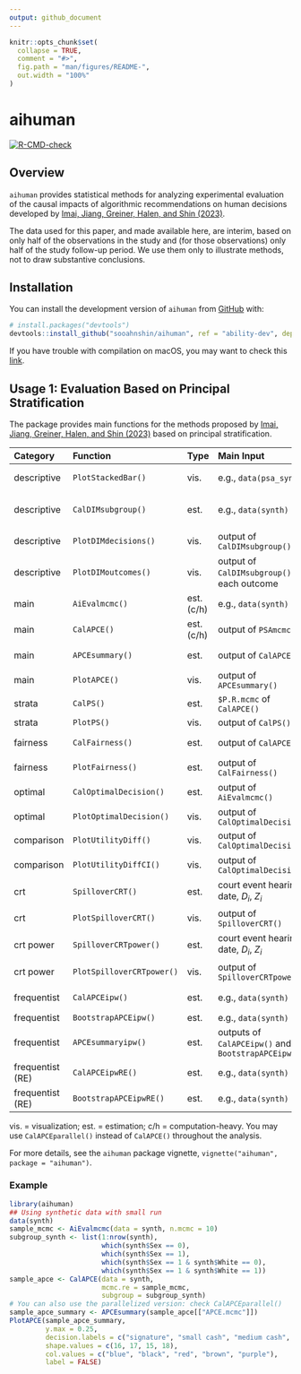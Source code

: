 ```yaml
---
output: github_document
---
```


<!-- README.md is generated from README.Rmd. Please edit that file -->

```r
knitr::opts_chunk$set(
  collapse = TRUE,
  comment = "#>",
  fig.path = "man/figures/README-",
  out.width = "100%"
)
```

# aihuman

<!-- badges: start -->
  [![R-CMD-check](https://github.com/sooahnshin/aihuman/actions/workflows/R-CMD-check.yaml/badge.svg)](https://github.com/sooahnshin/aihuman/actions/workflows/R-CMD-check.yaml)
<!-- badges: end -->

## Overview

`aihuman` provides statistical methods for analyzing experimental evaluation of the causal impacts of algorithmic recommendations on human decisions developed by [Imai, Jiang, Greiner, Halen, and Shin (2023)](https://doi.org/10.1093/jrsssa/qnad010).

The data used for this paper, and made available here, are interim, based on only half of the observations in the study and (for those observations) only half of the study follow-up period.  We use them only to illustrate methods, not to draw substantive conclusions.

## Installation

You can install the development version of `aihuman` from [GitHub](https://github.com/) with:

``` r
# install.packages("devtools")
devtools::install_github("sooahnshin/aihuman", ref = "ability-dev", dependencies = TRUE, build_vignettes = TRUE)
```

If you have trouble with compilation on macOS, you may want to check this [link](https://mac.thecoatlessprofessor.com/macrtools/).

## Usage 1: Evaluation Based on Principal Stratification

The package provides main functions for the methods proposed by [Imai, Jiang, Greiner, Halen, and Shin (2023)](https://doi.org/10.1093/jrsssa/qnad010) based on principal stratification.

| Category | Function | Type | Main Input | Output | Paper | Notes |
|:---------|:---------|:-----|:------|:-------|:------|:------|
|descriptive|`PlotStackedBar()`|vis.|e.g., `data(psa_synth)`           |ggplot    |Fig 1 |dist. of $D_i$|
|descriptive|`CalDIMsubgroup()`   |est.|e.g., `data(synth)`               |dataframe |Sec 2.4|diff-in-means|
|descriptive|`PlotDIMdecisions()` |vis.|output of `CalDIMsubgroup()`      |ggplot    |Fig 2 (left)||
|descriptive|`PlotDIMoutcomes()`  |vis.|output of `CalDIMsubgroup()` for each outcome|ggplot    |Fig 2 (right)||
|main       |`AiEvalmcmc()`          |est.(c/h)|e.g., `data(synth)`          |mcmc      |Sec S5           ||
|main       |`CalAPCE()`          |est.(c/h)|output of `PSAmcmc()`        |list      |Sec 3.4||
|main       |`APCEsummary()`      |est.|output of `CalAPCE()`             |dataframe |Sec 3.4|APCE|
|main       |`PlotAPCE()`         |vis.|output of `APCEsummary()`         |ggplot    |Fig 4||
|strata     |`CalPS()`            |est.|`$P.R.mcmc` of `CalAPCE()`   |dataframe |Eq 6 |$e_r$|
|strata     |`PlotPS()`           |vis.|output of `CalPS()`               |ggplot    |Fig 3||
|fairness   |`CalFairness()`      |est.|output of `CalAPCE()`             |dataframe |Sec 3.6|$\Delta_r(z)$|
|fairness   |`PlotFairness()`     |est.|output of `CalFairness()`         |ggplot    |Fig 5||
|optimal    |`CalOptimalDecision()`|est.|output of `AiEvalmcmc()`            |dataframe |Sec 3.7|$\delta^\ast(\mathbf{x})$|
|optimal    |`PlotOptimalDecision()`|vis.|output of `CalOptimalDecision()`|ggplot    |Fig 6||
|comparison |`PlotUtilityDiff()`  |vis.|output of `CalOptimalDecision()`  |ggplot    |Fig 7|$g_d(\mathbf{x})$|
|comparison |`PlotUtilityDiffCI()`|vis.|output of `CalOptimalDecision()`  |ggplot    |Fig S17||
|crt        |`SpilloverCRT()`|est.|court event hearing date, $D_i$, $Z_i$  |daraframe    |Sec S3.1||
|crt        |`PlotSpilloverCRT()`|vis.|output of `SpilloverCRT()`  |ggplot    |Fig S8||
|crt power  |`SpilloverCRTpower()`|est.|court event hearing date, $D_i$, $Z_i$  |dataframe    |Sec S3.2||
|crt power  |`PlotSpilloverCRTpower()`|vis.|output of `SpilloverCRTpower()`  |ggplot    |Fig S9||
|frequentist |`CalAPCEipw()`|est.| e.g., `data(synth)` |dataframe |Sec S7||
|frequentist |`BootstrapAPCEipw()`|est.| e.g., `data(synth)` |dataframe |||
|frequentist |`APCEsummaryipw()`|est.| outputs of `CalAPCEipw()` and `BootstrapAPCEipw()` |dataframe |||
|frequentist (RE) |`CalAPCEipwRE()`|est.| e.g., `data(synth)` |dataframe |||
|frequentist (RE) |`BootstrapAPCEipwRE()`|est.| e.g., `data(synth)` |dataframe |||

vis. = visualization; est. = estimation; c/h = computation-heavy.
You may use `CalAPCEparallel()` instead of `CalAPCE()` throughout the analysis.

For more details, see the `aihuman` package vignette, `vignette("aihuman", package = "aihuman")`.

### Example

```r
library(aihuman)
## Using synthetic data with small run
data(synth)
sample_mcmc <- AiEvalmcmc(data = synth, n.mcmc = 10)
subgroup_synth <- list(1:nrow(synth),
                       which(synth$Sex == 0),
                       which(synth$Sex == 1),
                       which(synth$Sex == 1 & synth$White == 0),
                       which(synth$Sex == 1 & synth$White == 1))
sample_apce <- CalAPCE(data = synth, 
                       mcmc.re = sample_mcmc, 
                       subgroup = subgroup_synth)
# You can also use the parallelized version: check CalAPCEparallel()
sample_apce_summary <- APCEsummary(sample_apce[["APCE.mcmc"]])
PlotAPCE(sample_apce_summary, 
         y.max = 0.25, 
         decision.labels = c("signature", "small cash", "medium cash", "large cash"), 
         shape.values = c(16, 17, 15, 18), 
         col.values = c("blue", "black", "red", "brown", "purple"), 
         label = FALSE)
```
